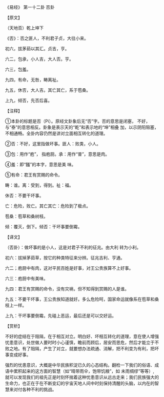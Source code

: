 

《易经》 第一十二卦 否卦

【原文】

（天地否）乾上坤下

《否》：否之匪人，不利君子贞，大往小来。

初六，拔茅茹以其汇。贞吉，亨。

六二，包承，小人吉，大人否。亨。

六三，包羞。

九四，有命，无咎，畴离祉。

九五，休否，大人吉。其亡其亡，系于苞桑。

上九，倾否，先否后喜。

【注释】

①本卦的标题是否（Pi）。原经文卦象后无“否”字。否的意思是闭塞， 不好，与“泰”的意思相反。卦象是表示天的“乾”和表示地的“坤”相叠 加，以示阴阳阻塞，不相通畅。全卦内容仍然是讲对立面相互转化的道理。

②否：不好，这里指做坏事。匪人：败类，小人。

③包：用作“庖”， 指庖厨。承：用作“普”，意思是肉。

④羞：即“饈”的本字，意思是美 味。

⑤有命：君王有赏赐的命令。

畴：谁。离：受到，得到。祉：福。

休否：不要干坏事。

亡：危险，败亡。其亡其亡：危险到了极点。

苞桑：苞草和桑树枝。

倾：覆灭，倒下。倾否：干坏事要倒霉。

【译文】

（否卦）：做坏事的是小人，这是对君子不利的征兆。由大利 转为小利。

初六：拔掉茅茹草，按它的种类特征来分辨。征兆吉利、亨通。

六二；庖厨中有肉，这对平民百姓是好事，对王公贵族算不上好事。

六三：庖厨中有美味。

九四：君王有赏赐的命令，没有灾祸，但不知得到赏赐的人是谁。

九五：不要干坏事，王公贵族知道就好。多么危险呵，国家命运就像系在苞草和桑枝上一样。

上九：干坏事要倒霉。先碰上恶运，最后还是可以交好运。

【赏析】

不好的症结在于阻隔，在于相互对立。明白好、坏相互转化的道理，意在使人增强忧患意识，处世做人要时时小心谨慎，瞻前而顾后，居安而思危，然后才能立于不败之地。有了阻隔，产生了对立，就要想办法疏通、消解，把不利变为有利，把坏事变成好事。

强烈的忧患意识，大概是中华民族积淀已久的心态结构。翻检一下我们的俗语、成语中累积起来的这方面的智慧（如“晴带雨伞，饱带饥粮”，如 未雨绸缪”等等）, 就可以发现我们的祖先正是时刻怀揣着这种忧患意识从远古走来；我们民族强大的生命力，也正在于在不断变幻的宇宙天地人间中时刻保持清醒的头脑，以内在的智慧来对付各种不利的挑战。

